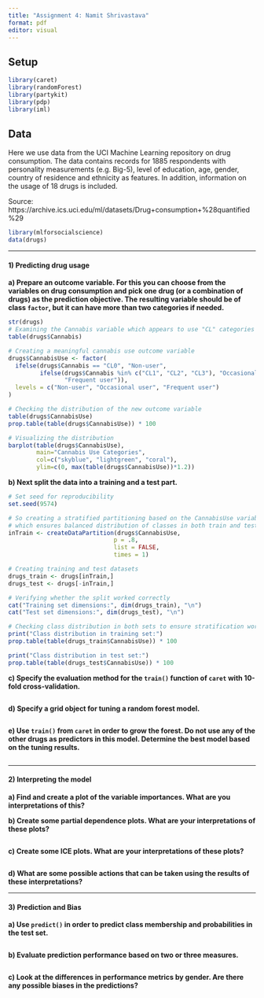 ```yaml
---
title: "Assignment 4: Namit Shrivastava"
format: pdf
editor: visual
---
```


## Setup

```r
library(caret)
library(randomForest)
library(partykit)
library(pdp)
library(iml)
```

## Data

Here we use data from the UCI Machine Learning repository on drug consumption. The data contains records for 1885 respondents with personality measurements (e.g. Big-5), level of education, age, gender, country of residence and ethnicity as features. In addition, information on the usage of 18 drugs is included.

Source: https://archive.ics.uci.edu/ml/datasets/Drug+consumption+%28quantified%29

```r
library(mlforsocialscience)
data(drugs)
```

---

#### 1) Predicting drug usage

**a) Prepare an outcome variable. For this you can choose from the variables on drug consumption and pick one drug (or a combination of drugs) as the prediction objective. The resulting variable should be of class `factor`, but it can have more than two categories if needed.**

```r
str(drugs)
# Examining the Cannabis variable which appears to use "CL" categories
table(drugs$Cannabis)

# Creating a meaningful cannabis use outcome variable
drugs$CannabisUse <- factor(
  ifelse(drugs$Cannabis == "CL0", "Non-user",
         ifelse(drugs$Cannabis %in% c("CL1", "CL2", "CL3"), "Occasional user", 
                "Frequent user")),
  levels = c("Non-user", "Occasional user", "Frequent user")
)

# Checking the distribution of the new outcome variable
table(drugs$CannabisUse)
prop.table(table(drugs$CannabisUse)) * 100

# Visualizing the distribution
barplot(table(drugs$CannabisUse), 
        main="Cannabis Use Categories", 
        col=c("skyblue", "lightgreen", "coral"),
        ylim=c(0, max(table(drugs$CannabisUse))*1.2))
```

**b) Next split the data into a training and a test part.**

```r
# Set seed for reproducibility
set.seed(9574)

# So creating a stratified partitioning based on the CannabisUse variable
# which ensures balanced distribution of classes in both train and test sets
inTrain <- createDataPartition(drugs$CannabisUse, 
                              p = .8, 
                              list = FALSE, 
                              times = 1)

# Creating training and test datasets
drugs_train <- drugs[inTrain,]
drugs_test <- drugs[-inTrain,]

# Verifying whether the split worked correctly
cat("Training set dimensions:", dim(drugs_train), "\n")
cat("Test set dimensions:", dim(drugs_test), "\n")

# Checking class distribution in both sets to ensure stratification worked
print("Class distribution in training set:")
prop.table(table(drugs_train$CannabisUse)) * 100

print("Class distribution in test set:")
prop.table(table(drugs_test$CannabisUse)) * 100
```

**c) Specify the evaluation method for the `train()` function of `caret` with 10-fold cross-validation.**

```r

```

**d) Specify a grid object for tuning a random forest model.**

```r

```

**e) Use `train()` from `caret` in order to grow the forest. Do not use any of the other drugs as predictors in this model. Determine the best model based on the tuning results.**

```r

```

---

#### 2) Interpreting the model

**a) Find and create a plot of the variable importances. What are you interpretations of this?**

**b) Create some partial dependence plots. What are your interpretations of these plots?**

```r

```

**c) Create some ICE plots. What are your interpretations of these plots?**

```r

```

**d) What are some possible actions that can be taken using the results of these interpretations?**

---

#### 3) Prediction and Bias

**a) Use `predict()` in order to predict class membership and probabilities in the test set.**

```r

```

**b) Evaluate prediction performance based on two or three measures.**

```r

```

**c) Look at the differences in performance metrics by gender. Are there any possible biases in the predictions?**

```r

```

